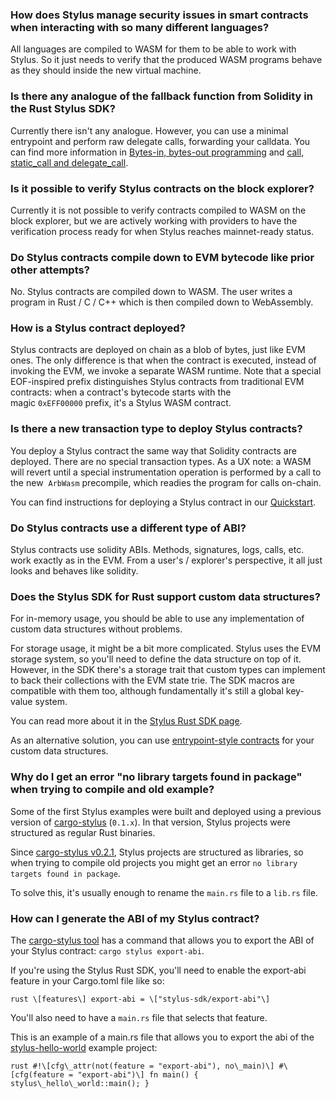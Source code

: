 ### How does Stylus manage security issues in smart contracts when interacting with so many different languages?

All languages are compiled to WASM for them to be able to work with Stylus. So it just needs to verify that the produced WASM programs behave as they should inside the new virtual machine.

### Is there any analogue of the fallback function from Solidity in the Rust Stylus SDK?

Currently there isn't any analogue. However, you can use a minimal entrypoint and perform raw delegate calls, forwarding your calldata. You can find more information in [Bytes-in, bytes-out programming](https://docs.arbitrum.io/stylus/reference/rust-sdk-guide#bytes-in-bytes-out-programming) and [call, static_call and delegate_call](https://docs.arbitrum.io/stylus/reference/rust-sdk-guide#call-static_call-and-delegate_call).

### Is it possible to verify Stylus contracts on the block explorer?

Currently it is not possible to verify contracts compiled to WASM on the block explorer, but we are actively working with providers to have the verification process ready for when Stylus reaches mainnet-ready status.

### Do Stylus contracts compile down to EVM bytecode like prior other attempts?

No. Stylus contracts are compiled down to WASM. The user writes a program in Rust / C / C++ which is then compiled down to WebAssembly.

### How is a Stylus contract deployed?

Stylus contracts are deployed on chain as a blob of bytes, just like EVM ones. The only difference is that when the contract is executed, instead of invoking the EVM, we invoke a separate WASM runtime. Note that a special EOF-inspired prefix distinguishes Stylus contracts from traditional EVM contracts: when a contract's bytecode starts with the magic `0xEFF00000` prefix, it's a Stylus WASM contract.

### Is there a new transaction type to deploy Stylus contracts?

You deploy a Stylus contract the same way that Solidity contracts are deployed. There are no special transaction types. As a UX note: a WASM will revert until a special instrumentation operation is performed by a call to the new  `ArbWasm` precompile, which readies the program for calls on-chain.

You can find instructions for deploying a Stylus contract in our [Quickstart](https://docs.arbitrum.io/stylus/stylus-quickstart#checking-your-stylus-project-is-valid).

### Do Stylus contracts use a different type of ABI?

Stylus contracts use solidity ABIs. Methods, signatures, logs, calls, etc. work exactly as in the EVM. From a user's / explorer's perspective, it all just looks and behaves like solidity.

### Does the Stylus SDK for Rust support custom data structures?

For in-memory usage, you should be able to use any implementation of custom data structures without problems.

For storage usage, it might be a bit more complicated. Stylus uses the EVM storage system, so you'll need to define the data structure on top of it. However, in the SDK there's a storage trait that custom types can implement to back their collections with the EVM state trie. The SDK macros are compatible with them too, although fundamentally it's still a global key-value system.

You can read more about it in the [Stylus Rust SDK page](https://docs.arbitrum.io/stylus/reference/rust-sdk-guide#storage).

As an alternative solution, you can use [entrypoint-style contracts](https://docs.arbitrum.io/stylus/reference/rust-sdk-guide#bytes-in-bytes-out-programming) for your custom data structures.

### Why do I get an error "no library targets found in package" when trying to compile and old example?

Some of the first Stylus examples were built and deployed using a previous version of [cargo-stylus](https://github.com/OffchainLabs/cargo-stylus) (`0.1.x`). In that version, Stylus projects were structured as regular Rust binaries.

Since [cargo-stylus v0.2.1](https://github.com/OffchainLabs/cargo-stylus/releases/tag/v0.2.1), Stylus projects are structured as libraries, so when trying to compile old projects you might get an error `no library targets found in package`.

To solve this, it's usually enough to rename the `main.rs` file to a `lib.rs` file.

### How can I generate the ABI of my Stylus contract?

The [cargo-stylus tool](https://github.com/OffchainLabs/cargo-stylus/tree/main#exporting-solidity-abis) has a command that allows you to export the ABI of your Stylus contract: `cargo stylus export-abi`.

If you're using the Stylus Rust SDK, you'll need to enable the export-abi feature in your Cargo.toml file like so:

`rust \[features\] export-abi = \["stylus-sdk/export-abi"\] `

You'll also need to have a `main.rs` file that selects that feature.

This is an example of a main.rs file that allows you to export the abi of the [stylus-hello-world](https://github.com/OffchainLabs/stylus-hello-world) example project:

`rust #!\[cfg\_attr(not(feature = "export-abi"), no\_main)\] #\[cfg(feature = "export-abi")\] fn main() { stylus\_hello\_world::main(); } `
